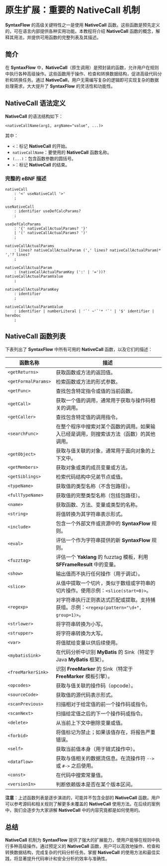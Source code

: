 # 原生扩展：重要的 NativeCall 机制

**SyntaxFlow** 的高级关键特性之一是使用 **NativeCall** 函数。这些函数是预先定义的，可在语言内部提供各种实用功能。本教程将介绍 **NativeCall** 函数的概念，解释其用法，并提供可用函数的完整列表及其描述。


<TOCInline toc={toc} />


## 简介

在 **SyntaxFlow** 中，**NativeCall**（原生调用）是预封装的函数，允许用户在规则中执行各种高级操作。这些函数用于操作、检查和转换数据结构，促进高级代码分析和转换任务。通过 **NativeCall**，用户无需编写复杂的逻辑即可实现复杂的数据处理需求，大大提升了 **SyntaxFlow** 的灵活性和功能性。

## NativeCall 语法定义

**NativeCall** 的语法结构如下：

```
<nativeCallName(arg1, argName="value", ...)>
```

其中：

- `<`：标记 **NativeCall** 的开始。
- `nativeCallName`：要使用的 **NativeCall** 函数名称。
- `(...)`：包含函数参数的圆括号。
- `>`：标记 **NativeCall** 的结束。

### 完整的 eBNF 描述

```antlr
nativeCall
    : '<' useNativeCall '>'
    ;

useNativeCall
    : identifier useDefCalcParams?
    ;

useDefCalcParams
    : '{' nativeCallActualParams? '}'
    | '(' nativeCallActualParams? ')'
    ;

nativeCallActualParams
    : lines? nativeCallActualParam (',' lines? nativeCallActualParam)* ','? lines?
    ;

nativeCallActualParam
    : (nativeCallActualParamKey (':' | '='))?  nativeCallActualParamValue
    ;

nativeCallActualParamKey
    : identifier
    ;

nativeCallActualParamValue
    : identifier | numberLiteral | '`' ~'`'* '`' | '$' identifier | hereDoc
    ;
```

## NativeCall 函数列表

下表列出了 **SyntaxFlow** 中所有可用的 **NativeCall** 函数，以及它们的描述：

| 函数名称              | 描述                                                         |
|-----------------------|--------------------------------------------------------------|
| `<getReturns>`        | 获取函数或方法的返回值。                                     |
| `<getFormalParams>`   | 检索函数或方法的形式参数。                                 |
| `<getFunc>`           | 查找包含特定指令或值的当前函数。                           |
| `<getCall>`           | 获取一个值的调用，通常用于获取与操作码相关的调用。         |
| `<getCaller>`         | 查找包含特定值的调用指令。                                 |
| `<searchFunc>`        | 在整个程序中搜索对某个函数的调用。如果输入已经是调用，则搜索该方法（函数）的其他调用。 |
| `<getObject>`         | 获取与值关联的对象，通常用于面向对象的上下文中。           |
| `<getMembers>`        | 获取对象或类的成员变量或方法。                             |
| `<getSiblings>`       | 检索代码结构中兄弟节点或值。                               |
| `<typeName>`          | 获取值的类型名称（不含包路径）。                           |
| `<fullTypeName>`      | 获取值的完整类型名称（包括包路径）。                       |
| `<name>`              | 获取函数、方法、变量或类型的名称。                         |
| `<string>`            | 将值转换为其字符串表示形式。                               |
| `<include>`           | 包含一个外部文件或资源中的 **SyntaxFlow** 规则。           |
| `<eval>`              | 评估一个作为字符串提供的新 **SyntaxFlow** 规则。           |
| `<fuzztag>`           | 评估一个 **Yaklang** 的 fuzztag 模板，利用 **SFFrameResult** 中的变量。 |
| `<show>`              | 输出值而不执行任何操作（用于调试）。                       |
| `<slice>`             | 从值中提取一个切片，类似于数组或字符串的切片操作。使用示例：`<slice(start=0)>`。 |
| `<regexp>`            | 对字符串执行正则表达式匹配或提取。支持捕获组。示例：`<regexp(pattern="\d+", group=1)>`。 |
| `<strlower>`          | 将字符串转换为小写。                                         |
| `<strupper>`          | 将字符串转换为大写。                                         |
| `<var>`               | 将值赋给变量以供后续使用。                                 |
| `<mybatisSink>`       | 在代码分析中识别 **MyBatis** 的 Sink（特定于 Java **MyBatis** 框架）。 |
| `<freeMarkerSink>`    | 识别 **FreeMarker** 的 Sink（特定于 **FreeMarker** 模板引擎）。 |
| `<opcodes>`           | 获取与值关联的操作码（opcode）。                             |
| `<sourceCode>`        | 获取值的源代码表示形式。                                     |
| `<scanPrevious>`      | 扫描相对于给定值的前一个操作码或指令。                     |
| `<scanNext>`          | 扫描给定值之后的下一个操作码或指令。                       |
| `<delete>`            | 从当前上下文中删除变量或值。                                 |
| `<forbid>`            | 将值标记为禁止；如果该值存在，将报告严重错误。             |
| `<self>`              | 获取当前值本身（用于链式操作中）。                         |
| `<dataflow>`          | 获取与值相关的数据流信息。在流操作符 `-->` 或 `#->` 之后使用。 |
| `<const>`             | 在代码中搜索常量值。                                         |
| `<versionIn>`        | 判断依赖版本是否在某个版本区间。                           |

**注意**：上述函数列表是逐步演进的，可能并不包含全部的 **NativeCall** 函数。用户可以参考源码和相关规则了解更多未覆盖的 **NativeCall** 使用方法。在后续的案例中，我们会逐步为大家讲解 **NativeCall** 中的内容究竟都是如何使用的。

## 总结

**NativeCall** 机制为 **SyntaxFlow** 提供了强大的扩展能力，使用户能够在规则中执行多种高级操作。通过预定义的 **NativeCall** 函数，用户可以高效地操作、检查和转换数据结构，完成复杂的代码分析任务。掌握 **NativeCall** 的使用方法和最佳实践，将显著提升代码审计和安全分析的效率与准确性。